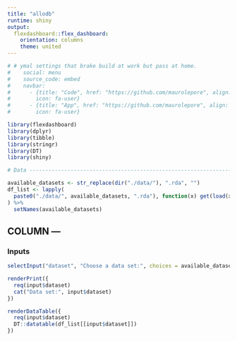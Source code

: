 ```yaml
---
title: "allodb"
runtime: shiny
output:
  flexdashboard::flex_dashboard:
    orientation: columns
    theme: united
---
```


```r
# # ymal settings that brake build at work but pass at home.
#    social: menu
#    source_code: embed
#    navbar:
#      - {title: "Code", href: "https://github.com/maurolepore", align: right, 
#        icon: fa-user}
#      - {title: "App", href: "https://github.com/maurolepore", align: right, 
#        icon: fa-user}
```

```r
library(flexdashboard)
library(dplyr)
library(tibble)
library(stringr)
library(DT)
library(shiny)

# Data --------------------------------------------------------------------

available_datasets <- str_replace(dir("./data/"), ".rda", "")
df_list <- lapply(
  paste0("./data/", available_datasets, ".rda"), function(x) get(load(x))
) %>% 
  setNames(available_datasets)
```

COLUMN --- {data-width=100}
------------------------------------------------------------------------

### Inputs {data-width=100}

```r
selectInput("dataset", "Choose a data set:", choices = available_datasets)
```

```r
renderPrint({
  req(input$dataset)
  cat("Data set:", input$dataset)
})

renderDataTable({
  req(input$dataset)
  DT::datatable(df_list[[input$dataset]])
})
```

